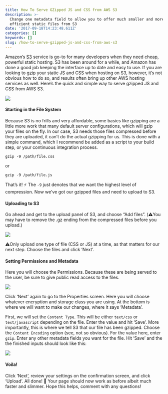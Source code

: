 ```yaml
---
title: How To Serve GZipped JS and CSS from AWS S3
description: >-
  Change one metadata field to allow you to offer much smaller and more
  efficient static files from S3
date: '2017-09-18T14:23:48.611Z'
categories: []
keywords: []
slug: /how-to-serve-gzipped-js-and-css-from-aws-s3
---
```


Amazon’s [S3](https://aws.amazon.com/s3/) service is go-to for many developers when they need cheap, powerful static hosting. S3 has been around for a while, and Amazon has done a good job keeping the interface up to date and easy to use. If you are looking to [gzip](http://www.gzip.org/) your static JS and CSS when hosting on S3, however, it’s not obvious how to do so, and results often bring up other AWS hosting services as well. Here’s the quick and simple way to serve gzipped JS and CSS from AWS S3.

![](img/1__Qz__AxR0vAfip6uQhAAJFZQ.jpeg)

#### Starting in the File System

Because S3 is no frills and very affordable, some basics like gzipping are a little more work that many default server configurations, which will gzip your files on the fly. In our case, S3 needs those files compressed before they are uploaded, it can’t do the actual gzipping for us. This is done with a simple command, which I recommend be added as a script to your build step, or your continuous integration process.

`gzip -9 /path/file.css`

or

`gzip -9 /path/file.js`

That’s it! ⚡️ The `-9` just denotes that we want the highest level of compression. Now we’ve got our gzipped files and need to upload to S3.

#### Uploading to S3

Go ahead and get to the upload panel of S3, and choose “Add files”. (⚠️You may have to remove the .gz ending from the compressed files before you upload.)

![](img/1__0HOtT4DPtexluH7vtYx1lw.png)

⚠️Only upload one type of file (CSS or JS) at a time, as that matters for our next step. Choose the files and click ‘Next’.

#### Setting Permissions and Metadata

Here you will choose the Permissions. Because these are being served to the user, be sure to give public read access to the files.

![](img/1__bha29I7kdP__TMksRZ__JNUw.png)

Click ‘Next’ again to go to the Properties screen. Here you will choose whatever encryption and storage class you are using. At the bottom is where we will want to make our changes, where it says ‘Metadata’.

First, we will set the `Content Type`. This will be either `text/css` or `text/javascript` depending on the file. Enter the value and hit ‘Save’. More importantly, this is where we tell S3 that our file has been gzipped. Choose the `Content Encoding` option (see, not so obvious). For the value here, enter `gzip`. Enter any other metadata fields you want for the file. Hit ‘Save’ and the the finished inputs should look like this:

![](img/1__gQK08cUyJwcLQuAXhFW7YA.png)

#### Voila!

Click ‘Next’, review your settings on the confirmation screen, and click ‘Upload’. All done! 🎉 Your page should now work as before albeit much faster and slimmer. Hope this helps, comment with any questions!